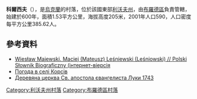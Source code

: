 {{no footnotes|time=2015-10-07T02:10:02+00:00}}
{{coord|50|14|29|N|25|8|23|E|scale:100000|display=title}}

'''科爾西夫'''（{{lang-uk|Корсів}}），是[[烏克蘭|烏克蘭]]的村落，位於該國東部[[利沃夫州|利沃夫州]]，由[[布羅德區|布羅德區]]負責管轄，始建於600年，面積1.53平方公里，海拔高度205米，2001年人口590，人口密度每平方公里385.62人。

==參考資料==
*[http://www.ipsb.nina.gov.pl/index.php/a/maciej-mateusz-lesniewski-lesniowski Wiesław Majewski. Maciej (Mateusz) Leśniewski (Leśniowski) // [[Polski_Słownik_Biograficzny|Polski Słownik Biograficzny]] (інтернет-віерсія] {{Wayback|url=http://www.ipsb.nina.gov.pl/index.php/a/maciej-mateusz-lesniewski-lesniowski |date=20160610134545 }} {{ref-pl}}
* [http://weather.in.ua/ua/l'vovskaja/11594 Погода в селі Корсів] {{Wayback|url=http://weather.in.ua/ua/l%27vovskaja/11594 |date=20160303193509 }}
* [http://decerkva.org.ua/korsiv.html Деревяна церква Св. апостола євангелиста Луки 1743] {{Wayback|url=http://decerkva.org.ua/korsiv.html |date=20200812130902 }}

{{DEFAULTSORT:Корсів}}
[[Category:利沃夫州村落|Category:利沃夫州村落]]
[[Category:布羅德區村落|Category:布羅德區村落]]


{{Lviv-geo-stub}}